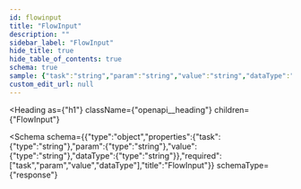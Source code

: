 ```yaml
---
id: flowinput
title: "FlowInput"
description: ""
sidebar_label: "FlowInput"
hide_title: true
hide_table_of_contents: true
schema: true
sample: {"task":"string","param":"string","value":"string","dataType":"string"}
custom_edit_url: null
---
```



<Heading
  as={"h1"}
  className={"openapi__heading"}
  children={"FlowInput"}
>
</Heading>





<Schema
  schema={{"type":"object","properties":{"task":{"type":"string"},"param":{"type":"string"},"value":{"type":"string"},"dataType":{"type":"string"}},"required":["task","param","value","dataType"],"title":"FlowInput"}}
  schemaType={"response"}
>
  
</Schema>
            